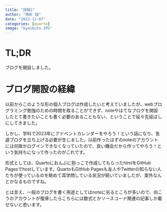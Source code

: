 ```yaml
---
title: "投稿1"
author: "雨針 謡"
date: "2023-12-07"
categories: [quarto]
image: "kyoikuto.JPG"
---
```


# TL;DR
ブログを開設しました。

# ブログ開設の経緯
以前からこのような形の個人ブログは作成したいと考えていましたが、webプログラミング勉強のための時間を取ることができず、noteやはてなブログを開設したとて書きたいことも書く必要のあることもない、ということで延々先延ばしにしてきました。

しかし、学科で2023年にアドベントカレンダーをやろう！という話になり、急遽ブログを立ち上げる必要が生じました。以前作ったはずのnoteのアカウントには何故かログインできなくなっていたので、良い機会だから作ってやろう！という気持ちになって作ったのがこれです。

形式としては、Quartoにおんぶに抱っこで作成してもらったhtmlをGitHub Pagesでhostしています。QuartoもGitHub Pagesも友人やTwitterの知らない人たちが使っているのを眺めて耳学問している状況が続いていましたが、案外なんとかなるものですね。

とは言え、一般のブログを書く用途としてはnoteに劣るところが多いので、向こうのアカウントが復帰したらこちらには数式とかソースコード関連の記事しか載せないと思います。